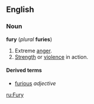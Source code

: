 ==English==

===Noun===
'''fury''' (''plural'' '''furies''')
# Extreme [[anger]].
# [[Strength]] or [[violence]] in action.

====Derived terms====
*[[furious]] ''adjective''

[[ru:Fury]]